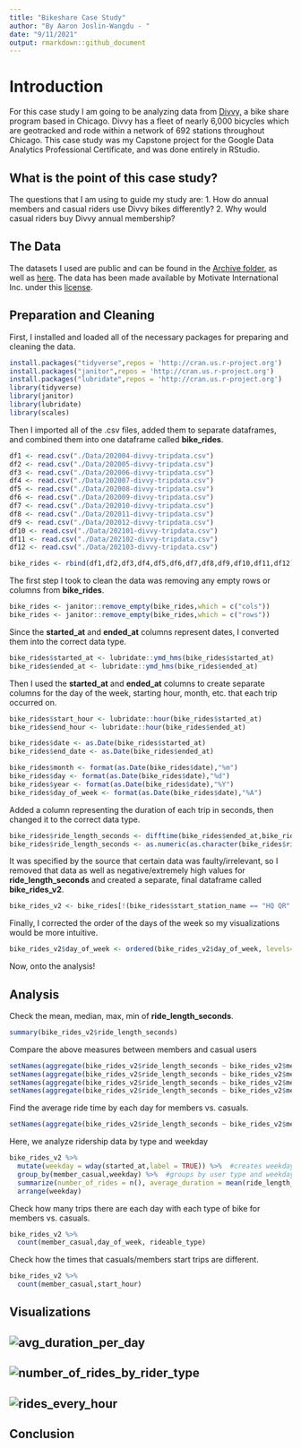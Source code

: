 ```yaml
---
title: "Bikeshare Case Study"
author: "By Aaron Joslin-Wangdu - "
date: "9/11/2021"
output: rmarkdown::github_document
---
```


# Introduction

For this case study I am going to be analyzing data from [Divvy,](https://www.divvybikes.com) a bike share program based in Chicago. Divvy has a fleet of nearly 6,000 bicycles which are geotracked and rode within a network of 692 stations throughout Chicago. This case study was my Capstone project for the Google Data Analytics Professional Certificate, and was done entirely in RStudio.

## What is the point of this case study?

The questions that I am using to guide my study are:
1. How do annual members and casual riders use Divvy bikes differently?
2. Why would casual riders buy Divvy annual membership?

## The Data

The datasets I used are public and can be found in the [Archive folder](https://github.com/aaronjoslinwangdu/bike-share-case-study/tree/master/Archive), as well as [here](https://divvy-tripdata.s3.amazonaws.com/index.html). The data has been made available by Motivate International Inc. under this [license](https://www.divvybikes.com/data-license-agreement).

## Preparation and Cleaning

First, I installed and loaded all of the necessary packages for preparing and cleaning the data.

```r
install.packages("tidyverse",repos = 'http://cran.us.r-project.org')
install.packages("janitor",repos = 'http://cran.us.r-project.org')
install.packages("lubridate",repos = 'http://cran.us.r-project.org')
library(tidyverse)
library(janitor)
library(lubridate)
library(scales)
```

Then I imported all of the .csv files, added them to separate dataframes, and combined them into one dataframe called **bike_rides**.

```r
df1 <- read.csv("./Data/202004-divvy-tripdata.csv")
df2 <- read.csv("./Data/202005-divvy-tripdata.csv")
df3 <- read.csv("./Data/202006-divvy-tripdata.csv")
df4 <- read.csv("./Data/202007-divvy-tripdata.csv")
df5 <- read.csv("./Data/202008-divvy-tripdata.csv")
df6 <- read.csv("./Data/202009-divvy-tripdata.csv")
df7 <- read.csv("./Data/202010-divvy-tripdata.csv")
df8 <- read.csv("./Data/202011-divvy-tripdata.csv")
df9 <- read.csv("./Data/202012-divvy-tripdata.csv")
df10 <- read.csv("./Data/202101-divvy-tripdata.csv")
df11 <- read.csv("./Data/202102-divvy-tripdata.csv")
df12 <- read.csv("./Data/202103-divvy-tripdata.csv")

bike_rides <- rbind(df1,df2,df3,df4,df5,df6,df7,df8,df9,df10,df11,df12)
```

The first step I took to clean the data was removing any empty rows or columns from **bike_rides**.

```r
bike_rides <- janitor::remove_empty(bike_rides,which = c("cols"))
bike_rides <- janitor::remove_empty(bike_rides,which = c("rows"))
```

Since the **started_at** and **ended_at** columns represent dates, I converted them into the correct data type.

```r
bike_rides$started_at <- lubridate::ymd_hms(bike_rides$started_at)
bike_rides$ended_at <- lubridate::ymd_hms(bike_rides$ended_at)
```

Then I used the **started_at** and **ended_at** columns to create separate columns for the day of the week, starting hour, month, etc. that each trip occurred on.

```r
bike_rides$start_hour <- lubridate::hour(bike_rides$started_at)
bike_rides$end_hour <- lubridate::hour(bike_rides$ended_at)

bike_rides$date <- as.Date(bike_rides$started_at)
bike_rides$end_date <- as.Date(bike_rides$ended_at)

bike_rides$month <- format(as.Date(bike_rides$date),"%m")
bike_rides$day <- format(as.Date(bike_rides$date),"%d")
bike_rides$year <- format(as.Date(bike_rides$date),"%Y")
bike_rides$day_of_week <- format(as.Date(bike_rides$date),"%A")
```

Added a column representing the duration of each trip in seconds, then changed it to the correct data type.

```r
bike_rides$ride_length_seconds <- difftime(bike_rides$ended_at,bike_rides$started_at)
bike_rides$ride_length_seconds <- as.numeric(as.character(bike_rides$ride_length_seconds))
```

It was specified by the source that certain data was faulty/irrelevant, so I removed that data as well as negative/extremely high values for **ride_length_seconds** and created a separate, final dataframe called **bike_rides_v2**.

```r
bike_rides_v2 <- bike_rides[!(bike_rides$start_station_name == "HQ QR" | bike_rides$ride_length_seconds<0 | bike_rides$ride_length_seconds>604800),]
```

Finally, I corrected the order of the days of the week so my visualizations would be more intuitive.

```r
bike_rides_v2$day_of_week <- ordered(bike_rides_v2$day_of_week, levels=c("Sunday","Monday","Tuesday","Wednesday","Thursday","Friday","Saturday"))
```

Now, onto the analysis!

## Analysis

Check the mean, median, max, min of **ride_length_seconds**.

```r
summary(bike_rides_v2$ride_length_seconds)
```

Compare the above measures between members and casual users

```r
setNames(aggregate(bike_rides_v2$ride_length_seconds ~ bike_rides_v2$member_casual, FUN = mean),c("Membership Type","Mean Ride Length (seconds)"))
setNames(aggregate(bike_rides_v2$ride_length_seconds ~ bike_rides_v2$member_casual, FUN = median),c("Membership Type","Median Ride Length (seconds)"))
setNames(aggregate(bike_rides_v2$ride_length_seconds ~ bike_rides_v2$member_casual, FUN = max),c("Membership Type","Max Ride Length (seconds)"))
setNames(aggregate(bike_rides_v2$ride_length_seconds ~ bike_rides_v2$member_casual, FUN = min),c("Membership Type","Min Ride Length (seconds)"))
```

Find the average ride time by each day for members vs. casuals.

```r
setNames(aggregate(bike_rides_v2$ride_length_seconds ~ bike_rides_v2$member_casual + bike_rides_v2$day_of_week, FUN = mean),c("Membership Type","Weekday","Avg. Daily Ride (seconds)"))
```

Here, we analyze ridership data by type and weekday

```r
bike_rides_v2 %>% 
  mutate(weekday = wday(started_at,label = TRUE)) %>%  #creates weekday field using wday()
  group_by(member_casual,weekday) %>%  #groups by user type and weekday
  summarize(number_of_rides = n(), average_duration = mean(ride_length_seconds)) %>%  #calculations
  arrange(weekday)  
```

Check how many trips there are each day with each type of bike for members vs. casuals.

```r
bike_rides_v2 %>% 
  count(member_casual,day_of_week, rideable_type)
```

Check how the times that casuals/members start trips are different.

```r
bike_rides_v2 %>% 
  count(member_casual,start_hour)

```


## Visualizations

![avg_duration_per_day](https://github.com/aaronjoslinwangdu/bike-share-case-study/blob/master/Visualizations/avg_duration_per_day.png)
---
![number_of_rides_by_rider_type](https://github.com/aaronjoslinwangdu/bike-share-case-study/blob/master/Visualizations/number_of_rides_by_rider_type.png)
---
![rides_every_hour](https://github.com/aaronjoslinwangdu/bike-share-case-study/blob/master/Visualizations/rides_every_hour.png)
---

## Conclusion







